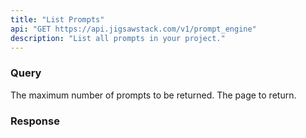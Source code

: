 ```yaml
---
title: "List Prompts"
api: "GET https://api.jigsawstack.com/v1/prompt_engine"
description: "List all prompts in your project."
---
```



<Snippet file="header.mdx" />

<Interfaze />

### Query

<ParamField query="limit" default="30" type="string">
  The maximum number of prompts to be returned.
</ParamField>

<ParamField query="page" default="1" type="string">
  The page to return.
</ParamField>

<Snippet file="header.mdx" />

### Response

<BasicResponse />

<PromptEngineListSnippet />
